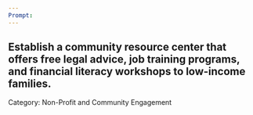 ```yaml
---
Prompt:
---
```

Establish a community resource center that offers free legal advice, job training programs, and financial literacy workshops to low-income families.
---
Category: Non-Profit and Community Engagement
